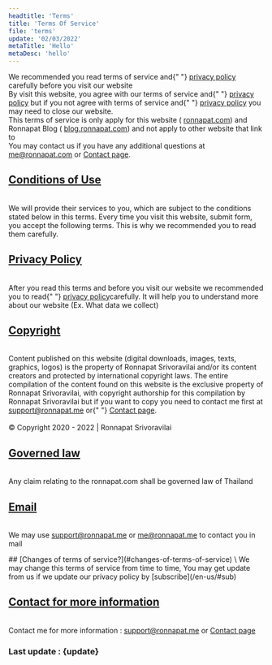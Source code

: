 ```yaml
---
headtitle: 'Terms'
title: 'Terms Of Service'
file: 'terms'
update: '02/03/2022'
metaTitle: 'Hello'
metaDesc: 'hello'
---
```


We recommended you read terms of service and{" "}
<a href="/en-us/privacy">privacy policy</a> carefully before you
visit our website
<br />
By visit this website, you agree with our terms of service and{" "}
<a href="/en-us/privacy">privacy policy</a> but if you not agree
with terms of service and{" "}
<a href="/en-us/privacy">privacy policy</a> you may need to close
our website.
<br />
This terms of service is only apply for this website (
<a href="https://ronnapat.com">ronnapat.com</a>) and Ronnapat Blog (
<a href="https://blog.ronnapat.com">blog.ronnapat.com</a>) and not
apply to other website that link to
<br />
You may contact us if you have any additional questions at
<a href="mailto:me@ronnapat.com" className="underline">me@ronnapat.com</a>
or <a href="/contact" className="underline">Contact page</a>.


<div className="mt-14" id="conditions-of-use"></div>

## [Conditions of Use](#conditions-of-use)
\
We will provide their services to you, which are subject to the
conditions stated below in this terms. Every time you visit this
website, submit form, you accept the following terms. This is why
we recommended you to read them carefully.

<div className="mt-14" id="privacy-policy"></div>

## [Privacy Policy](#privacy-policy)
\
After you read this terms and before you visit our website we
recommended you to read{" "}
[privacy policy](/en-us/privacy)carefully. It will
help you to understand more about our website (Ex. What data we
collect)

<div className="mt-14" id="copyright"></div>

## [Copyright](#copyright)
\
Content published on this website (digital downloads, images,
texts, graphics, logos) is the property of Ronnapat Srivoravilai
and/or its content creators and protected by international
copyright laws. The entire compilation of the content found on
this website is the exclusive property of Ronnapat Srivoravilai,
with copyright authorship for this compilation by Ronnapat
Srivoravilai but if you want to copy you need to contact me first
at [support@ronnapat.me](mailto:support@ronnapat.me) or{" "}
[Contact page](/contact).
\
\
© Copyright 2020 - 2022 | Ronnapat Srivoravilai

<div className="mt-14" id="governed-law"></div>

## [Governed law](#governed-law)
\
Any claim relating to the ronnapat.com shall be governed law of
Thailand

<div className="mt-14" id="email"></div>

## [Email](#email)
\
We may use [support@ronnapat.me](mailto:support@ronnapat.me) or [me@ronnapat.me](mailto:me@ronnapat.me) to contact you in mail
<div className="mt-14" id="changes-of-terms-of-service"></div>
## [Changes of terms of service?](#changes-of-terms-of-service)
\
We may change this terms of service from time to time, You may get
update from us if we update our privacy policy by [subscribe](/en-us/#sub)

<div className="mt-14 mb-10" id="contact-for-more-information"></div>

## [Contact for more information](#contact-for-more-information)
\
Contact me for more information : [support@ronnapat.me](mailto:support@ronnapat.me) or
[Contact page](/contact)

  
### Last update : {update}